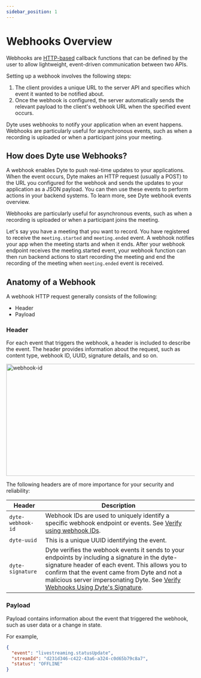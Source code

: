 ```yaml
---
sidebar_position: 1
---
```


# Webhooks Overview

Webhooks are
[HTTP-based](https://en.wikipedia.org/wiki/Hypertext_Transfer_Protocol) callback
functions that can be defined by the user to allow lightweight, event-driven
communication between two APIs.

Setting up a webhook involves the following steps:

1. The client provides a unique URL to the server API and specifies which event
   it wanted to be notified about.
2. Once the webhook is configured, the server automatically sends the relevant
   payload to the client's webhook URL when the specified event occurs.

Dyte uses webhooks to notify your application when an event happens. Webhooks
are particularly useful for asynchronous events, such as when a recording is
uploaded or when a participant joins your meeting.

## How does Dyte use Webhooks?

A webhook enables Dyte to push real-time updates to your applications. When the
event occurs, Dyte makes an HTTP request (usually a POST) to the URL you
configured for the webhook and sends the updates to your application as a JSON
payload. You can then use these events to perform actions in your backend
systems. To learn more, see Dyte webhook events overview.

Webhooks are particularly useful for asynchronous events, such as when a
recording is uploaded or when a participant joins the meeting.

Let's say you have a meeting that you want to record. You have registered to
receive the `meeting.started` and `meeting.ended` event. A webhook notifies your
app when the meeting starts and when it ends. After your webhook endpoint
receives the meeting.started event, your webhook function can then run backend
actions to start recording the meeting and end the recording of the meeting when
`meeting.ended` event is received.

## Anatomy of a Webhook

A webhook HTTP request generally consists of the following:

- Header
- Payload

### Header

For each event that triggers the webhook, a header is included to describe the event. The header provides information about the request, such as content type, webhook ID, UUID, signature details, and so on.

<img
  src="/static/webhook/webhook_id.png"
  width="600"
  height="300"
  alt="webhook-id"
  className="webhook-id-use"
/>

The following headers are of more importance for your security and reliability:

| **Header**        | **Description**                                                                                                                                                                                                                                                                                                                                               |
| ----------------- | ------------------------------------------------------------------------------------------------------------------------------------------------------------------------------------------------------------------------------------------------------------------------------------------------------------------------------------------------------------- |
| `dyte-webhook-id` | Webhook IDs are used to uniquely identify a specific webhook endpoint or events. See [Verify using webhook IDs](/guides/capabilities/webhooks/signatures#verify-using-webhook-ids).                                                                                                                                                                           |
| `dyte-uuid`       | This is a unique UUID identifying the event.                                                                                                                                                                                                                                                                                                                  |
| `dyte-signature`  | Dyte verifies the webhook events it sends to your endpoints by including a signature in the dyte-signature header of each event. This allows you to confirm that the event came from Dyte and not a malicious server impersonating Dyte. See [Verify Webhooks Using Dyte's Signature](/guides/capabilities/webhooks/signatures#verify-using-dytes-signature). |

### Payload

Payload contains information about the event that triggered the webhook, such as user data or a change in state.

For example,

```json
{
  "event": "livestreaming.statusUpdate",
  "streamId": "d231d346-c422-43a6-a324-c0d65b79c8a7",
  "status": "OFFLINE"
}
```
